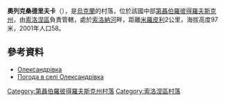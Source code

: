 {{coord|47|56|31|N|34|22|13|E|scale:30000_region:UA|display=title}}

'''奧列克桑德里夫卡'''（{{lang-uk|Олександрівка}}），是[[烏克蘭|烏克蘭]]的村落，位於該國中部[[第聶伯羅彼得羅夫斯克州|第聶伯羅彼得羅夫斯克州]]，由[[索洛涅區|索洛涅區]]負責管轄，處於[[索洛納河_(巴扎夫盧克河支流)|索洛納河]]畔，距離[[米羅皮利_(索洛涅區)|米羅皮利]]2公里，海拔高度97米，2001年人口58。

==參考資料==
*[http://gska2.rada.gov.ua/pls/z7502/A005?rdat1=06.12.2007&rf7571=6426 Олександрівка]{{dead link|date=2017年12月 |bot=InternetArchiveBot |fix-attempted=yes }}
* [http://weather.in.ua/ua/dnepropetrovskaja/18648 Погода в селі Олександрівка] {{Wayback|url=http://weather.in.ua/ua/dnepropetrovskaja/18648 |date=20160607132113 }}

{{DEFAULTSORT:Олександрівка}}
[[Category:第聶伯羅彼得羅夫斯克州村落|Category:第聶伯羅彼得羅夫斯克州村落]]
[[Category:索洛涅區村落|Category:索洛涅區村落]]


{{Dnipropetrovsk-geo-stub}}